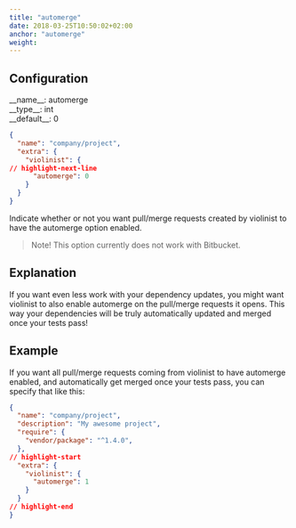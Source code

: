 ```yaml
---
title: "automerge"
date: 2018-03-25T10:50:02+02:00
anchor: "automerge"
weight:
---
```


## Configuration

<div className="config-wrapper"><div className="config">__name__: automerge</div>
<div className="config">__type__: int</div>
<div className="config">__default__: 0</div></div>

```json showLineNumbers
{
  "name": "company/project",
  "extra": {
    "violinist": {
// highlight-next-line
      "automerge": 0
    }
  }
}
```

Indicate whether or not you want pull/merge requests created by violinist to have the automerge option enabled.

> Note! This option currently does not work with Bitbucket.

## Explanation

If you want even less work with your dependency updates, you might want violinist to also enable automerge on the pull/merge requests it opens. This way your dependencies will be truly automatically updated and merged once your tests pass!

## Example

If you want all pull/merge requests coming from violinist to have automerge enabled, and automatically get merged once your tests pass, you can specify that like this:

```json showLineNumbers
{
  "name": "company/project",
  "description": "My awesome project",
  "require": {
    "vendor/package": "^1.4.0",
  },
// highlight-start
  "extra": {
    "violinist": {
      "automerge": 1
    }
  }
// highlight-end
}
```
